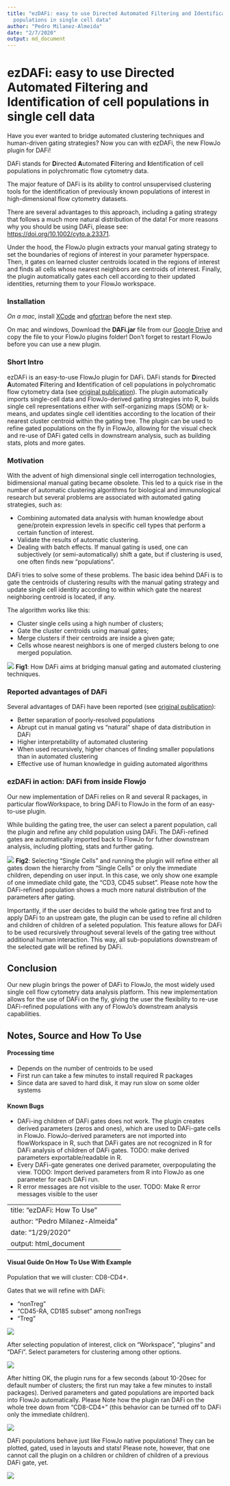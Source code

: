 ```yaml
---
title: "ezDAFi: easy to use Directed Automated Filtering and Identification of cell
  populations in single cell data"
author: "Pedro Milanez-Almeida"
date: "2/7/2020"
output: md_document
---
```


# ezDAFi: easy to use Directed Automated Filtering and Identification of cell populations in single cell data

Have you ever wanted to bridge automated clustering techniques and human-driven gating strategies? Now you can with ezDAFi, the new FlowJo plugin for DAFi!

DAFi stands for **D**irected **A**utomated **F**iltering and **I**dentification of cell populations in polychromatic flow cytometry data.

The major feature of DAFi is its ability to control unsupervised clustering tools for the identification of previously known populations of interest in high-dimensional flow cytometry datasets.

There are several advantages to this approach, including a  gating strategy that follows a much more natural distribution of the data! For more reasons why you should be using DAFi,
please see: [https://doi.org/10.1002/cyto.a.23371]( https://doi.org/10.1002/cyto.a.23371). 

Under the hood, the FlowJo plugin extracts your manual gating strategy to set the boundaries of regions of interest in your parameter hyperspace. Then, it gates on learned cluster centroids located in the regions of interest and finds all cells whose nearest neighbors are centroids of interest. Finally, the plugin automatically gates each cell according to their updated identities, returning them to your FlowJo workspace.

### Installation

*On a mac*, install [XCode](https://apps.apple.com/us/app/xcode/id497799835?mt=12) and [gfortran](https://github.com/fxcoudert/gfortran-for-macOS/releases) before the next step.

On mac and windows, Download the **DAFi.jar** file from our [Google Drive](https://drive.google.com/drive/folders/1fdTVdbz8S_v58oPX8jpYDudL4wRAge2a) and copy the file to your FlowJo plugins folder! Don't forget to restart FlowJo before you can use a new plugin.

<!---  (Give it try! Just download the __DAFi.jar__ file above (soon you will also find it on [FlowJo's Plugin page](https://www.flowjo.com/exchange/#/)) and copy the file to your FlowJo plugins folder! Don't forget to restart FlowJo before using a new plugin.) --->

### Short Intro

ezDAFi is an easy-to-use FlowJo plugin for DAFi. DAFi stands for **D**irected **A**utomated **F**iltering and **I**dentification of cell populations in polychromatic flow cytometry data (see [original publication]( https://doi.org/10.1002/cyto.a.23371)). The plugin automatically imports single-cell data and FlowJo-derived gating strategies into R, builds single cell representations either with self-organizing maps (SOM) or k-means, and updates single cell identities according to the location of their nearest cluster centroid within the gating tree. The plugin can be used to refine gated populations on the fly in FlowJo, allowing for the visual check and re-use of DAFi gated cells in downstream analysis, such as building stats, plots and more gates. 

### Motivation

With the advent of high dimensional single cell interrogation technologies, bidimensional manual gating became obsolete. This led to a quick rise in the number of automatic clustering algorithms for biological and immunological research but several problems are associated with automated gating strategies, such as:

* Combining automated data analysis with human knowledge about gene/protein expression levels in specific cell types that perform a certain function of interest.
* Validate the results of automatic clustering.
* Dealing with batch effects. If manual gating is used, one can subjectively (or semi-automatically) shift a gate, but if clustering is used, one often finds new “populations”.

DAFi tries to solve some of these problems. The basic idea behind DAFi is to gate the centroids of clustering results with the manual gating strategy and update single cell identity according to within which gate the nearest neighboring centroid is located, if any.

The algorithm works like this:

* Cluster single cells using a high number of clusters;
* Gate the cluster centroids using manual gates;
* Merge clusters if their centroids are inside a given gate;
* Cells whose nearest neighbors is one of merged clusters belong to one merged population.

![](figures/Fig1.png)
**Fig1**: How DAFi aims at bridging manual gating and automated clustering techniques.

### Reported advantages of DAFi

Several advantages of DAFi have been reported (see [original publication]( https://doi.org/10.1002/cyto.a.23371)):

* Better separation of poorly-resolved populations
* Abrupt cut in manual gating vs “natural” shape of data distribution in DAFi
* Higher interpretability of automated clustering
* When used recursively, higher chances of finding smaller populations than in automated clustering
* Effective use of human knowledge in guiding automated algorithms


### ezDAFi in action: DAFi from inside Flowjo

Our new implementation of DAFi relies on R and several R packages, in particular flowWorkspace, to bring DAFi to FlowJo in the form of an easy-to-use plugin.

While building the gating tree, the user can select a parent population, call the plugin and refine any child population using DAFi. The DAFi-refined gates are automatically imported back to FlowJo for futher downstream analysis, including plotting, stats and further gating. 

![](figures/Fig2.png)
**Fig2**: Selecting "Single Cells" and running the plugin will refine either all gates down the hierarchy from "Single Cells" or only the immediate children, depending on user input. In this case, we only show one example of one immediate child gate, the "CD3, CD45 subset". Please note how the DAFi-refined population shows a much more natural distribution of the parameters after gating.

Importantly, if the user decides to build the whole gating tree first and to apply DAFi to an upstream gate, the plugin can be used to refine all children and children of children of a seleted population. This feature allows for DAFi to be used recursively throughout several levels of the gating tree without additional human interaction. This way, all sub-populations downstream of the selected gate will be refined by DAFi.

## Conclusion

Our new plugin brings the power of DAFi to FlowJo, the most widely used single cell flow cytometry data analysis platform. This new implementation allows for the use of DAFi on the fly, giving the user the flexibility to re-use DAFi-refined populations with any of FlowJo's downstream analysis capabilities.

## Notes, Source and How To Use

#### Processing time

* Depends on the number of centroids to be used
* First run can take a few minutes to install required R packages
* Since data are saved to hard disk, it may run slow on some older systems

#### Known Bugs

* DAFi-ing children of DAFi gates does not work. The plugin creates derived parameters (zeros and ones), which are used to DAFi-gate cells in FlowJo. FlowJo-derived parameters are not imported into flowWorkspace in R, such that DAFi gates are not recognized in R for DAFi analysis of children of DAFi gates. TODO: make derived parameters exportable/readable in R.
* Every DAFi-gate generates one derived parameter, overpopulating the view. TODO: Import derived parameters from R into FlowJo as one parameter for each DAFi run.
* R error messages are not visible to the user. TODO: Make R error messages visible to the user

---
title: "ezDAFi: How To Use"
author: "Pedro Milanez-Almeida"
date: "1/29/2020"
output: html_document
---

#### Visual Guide On How To Use With Example

Population that we will cluster: CD8-CD4+.

Gates that we will refine with DAFi:

* "nonTreg"
* "CD45-RA, CD185 subset" among nonTregs
* "Treg"

![](figures/VisualGuide1.png)


After selecting population of interest, click on "Workspace", "plugins" and "DAFi". Select parameters for clustering among other options.

![](figures/VisualGuide2.png)

After hitting OK, the plugin runs for a few seconds (about 10-20sec for default number of clusters; the first run may take a few minutes to install packages). Derived parameters and gated populations are imported back into FlowJo automatically. Please Note how the plugin ran DAFi on the whole tree down from "CD8-CD4+" (this behavior can be turned off to DAFi only the immediate children).

![](figures/VisualGuide3.png)

DAFi populations behave just like FlowJo native populations! They can be plotted, gated, used in layouts and stats! Please note, however, that one cannot call the plugin on a children or children of children of a previous DAFi gate, yet.

![](figures/VisualGuide4.png)